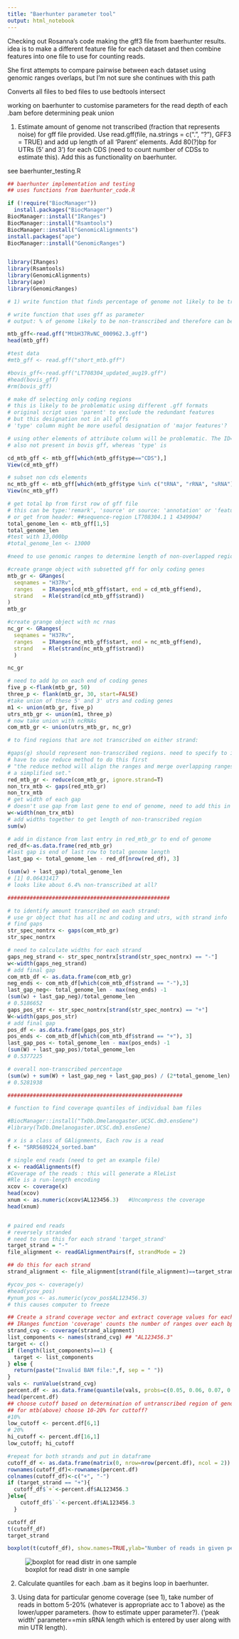 ```yaml
---
title: "Baerhunter parameter tool"
output: html_notebook
---
```



Checking out Rosanna's code making the gff3 file from baerhunter results. idea is to make a different feature file for each dataset and then combine features into one file to use for counting reads.

She first attempts to compare pairwise between each dataset using genomic ranges overlaps, but I'm not sure she continues with this path

Converts all files to bed files to use bedtools intersect


##############################################################################

working on baerhunter to customise parameters for the read depth of each .bam before determining peak union

1) Estimate amount of genome not transcribed (fraction that represents noise) for gff file provided. Use read.gff(file, na.strings = c(".", "?"), GFF3 = TRUE) and add up length of all 'Parent' elements. Add 80(?)bp for UTRs (5' and 3') for each CDS (need to count number of CDSs to estimate this). Add this as functionality on baerhunter.

see baerhunter_testing.R

```R
## baerhunter implementation and testing
## uses functions from baerhunter_code.R

if (!require("BiocManager"))
  install.packages("BiocManager")
BiocManager::install("IRanges")
BiocManager::install("Rsamtools")
BiocManager::install("GenomicAlignments")
install.packages("ape")
BiocManager::install("GenomicRanges")


library(IRanges)
library(Rsamtools)
library(GenomicAlignments)
library(ape)
library(GenomicRanges)

# 1) write function that finds percentage of genome not likely to be transcribed using .gffs

# write function that uses gff as parameter
# output: % of genome likely to be non-transcribed and therefore can be used to estimate noise

mtb_gff<-read.gff("MtbH37RvNC_000962.3.gff")
head(mtb_gff)

#test data
#mtb_gff <- read.gff("short_mtb.gff")

#bovis_gff<-read.gff("LT708304_updated_aug19.gff")
#head(bovis_gff)
#rm(bovis_gff)

# make df selecting only coding regions
# this is likely to be problematic using different .gff formats
# original script uses 'parent' to exclude the redundant features
# but this designation not in all gffs
# 'type' column might be more useful designation of 'major features'?

# using other elements of attribute column will be problematic. The ID=gene is 
# also not present in bovis gff, whereas 'type' is

cd_mtb_gff <- mtb_gff[which(mtb_gff$type=="CDS"),]
View(cd_mtb_gff)

# subset non cds elements
nc_mtb_gff <- mtb_gff[which(mtb_gff$type %in% c("tRNA", "rRNA", "sRNA")),]
View(nc_mtb_gff)

# get total bp from first row of gff file 
# this can be type:'remark', 'source' or source: 'annotation' or 'feature'
# or get from header: ##sequence-region LT708304.1 1 4349904?
total_genome_len <- mtb_gff[1,5]
total_genome_len
#test with 13,000bp
#total_genome_len <- 13000

#need to use genomic ranges to determine length of non-overlapped regions

#create grange object with subsetted gff for only coding genes
mtb_gr <- GRanges(
  seqnames = "H37Rv",
  ranges   = IRanges(cd_mtb_gff$start, end = cd_mtb_gff$end),
  strand   = Rle(strand(cd_mtb_gff$strand))
)
mtb_gr

#create grange object with nc rnas
nc_gr <- GRanges(
  seqnames = "H37Rv",
  ranges   = IRanges(nc_mtb_gff$start, end = nc_mtb_gff$end),
  strand   = Rle(strand(nc_mtb_gff$strand))
  )

nc_gr

# need to add bp on each end of coding genes
five_p <-flank(mtb_gr, 50)
three_p <- flank(mtb_gr, 30, start=FALSE)
#take union of these 5' and 3' utrs and coding genes
m1 <- union(mtb_gr, five_p)
utrs_mtb_gr <- union(m1, three_p)
# now take union with ncRNAs
com_mtb_gr <- union(utrs_mtb_gr, nc_gr)

# to find regions that are not transcribed on either strand:

#gaps(g) should represent non-transcribed regions. need to specify to ignore strand
# have to use reduce method to do this first
# "the reduce method will align the ranges and merge overlapping ranges to produce 
# a simplified set."
red_mtb_gr <- reduce(com_mtb_gr, ignore.strand=T)
non_trx_mtb <- gaps(red_mtb_gr)
non_trx_mtb
# get width of each gap
# doesn't use gap from last gene to end of genome, need to add this in manually?
w<-width(non_trx_mtb)
# add widths together to get length of non-transcribed region
sum(w)

# add in distance from last entry in red_mtb_gr to end of genome
red_df<-as.data.frame(red_mtb_gr)
#last gap is end of last row to total genome length
last_gap <- total_genome_len - red_df[nrow(red_df), 3]

(sum(w) + last_gap)/total_genome_len
# [1] 0.06431417
# looks like about 6.4% non-transcribed at all?

###################################################

# to identify amount transcribed on each strand:
# use gr object that has all nc and coding and utrs, with strand info
# find gaps
str_spec_nontrx <- gaps(com_mtb_gr)
str_spec_nontrx

# need to calculate widths for each strand
gaps_neg_strand <- str_spec_nontrx[strand(str_spec_nontrx) == "-"]
w<-width(gaps_neg_strand)
# add final gap
com_mtb_df <- as.data.frame(com_mtb_gr)
neg_ends <- com_mtb_df[which(com_mtb_df$strand == "-"),3]
last_gap_neg<- total_genome_len - max(neg_ends) -1
(sum(w) + last_gap_neg)/total_genome_len
# 0.5186652
gaps_pos_str <- str_spec_nontrx[strand(str_spec_nontrx) == "+"]
W<-width(gaps_pos_str)
# add final gap
pos_df <- as.data.frame(gaps_pos_str)
pos_ends <- com_mtb_df[which(com_mtb_df$strand == "+"), 3]
last_gap_pos <- total_genome_len - max(pos_ends) -1
(sum(W) + last_gap_pos)/total_genome_len
# 0.5377225

# overall non-transcribed percentage
(sum(w) + sum(W) + last_gap_neg + last_gap_pos) / (2*total_genome_len)
# 0.5281938

#######################################################

# function to find coverage quantiles of individual bam files

#BiocManager::install("TxDb.Dmelanogaster.UCSC.dm3.ensGene")
#library(TxDb.Dmelanogaster.UCSC.dm3.ensGene)

# x is a class of GAlignments, Each row is a read
f <- "SRR5689224_sorted.bam"

# single end reads (need to get an example file)
x <- readGAlignments(f)
#Coverage of the reads : this will generate a RleList
#Rle is a run-length encoding
xcov <- coverage(x)
head(xcov)
xnum <- as.numeric(xcov$AL123456.3)   #Uncompress the coverage
head(xnum)


# paired end reads
# reversely stranded
# need to run this for each strand 'target_strand'
target_strand = "-"
file_alignment <- readGAlignmentPairs(f, strandMode = 2)

## do this for each strand
strand_alignment <- file_alignment[strand(file_alignment)==target_strand,]

#ycov_pos <- coverage(y)
#head(ycov_pos)
#ynum_pos <- as.numeric(ycov_pos$AL123456.3)
# this causes computer to freeze

## Create a strand coverage vector and extract coverage values for each strand
## IRanges function 'coverage' counts the number of ranges over each bp.
strand_cvg <- coverage(strand_alignment)
list_components <- names(strand_cvg) ## "AL123456.3"
target <- c()
if (length(list_components)==1) {
  target <- list_components
} else {
  return(paste("Invalid BAM file:",f, sep = " "))
}
vals <- runValue(strand_cvg)
percent.df <- as.data.frame(quantile(vals, probs=c(0.05, 0.06, 0.07, 0.08, 0.09, 0.1, 0.11, 0.12, 0.13, 0.14, 0.15, 0.16, 0.17, 0.18, 0.19, 0.20)))
head(percent.df)
## choose cutoff based on determination of untranscribed region of genome above
## for mtb(above) choose 10-20% for cuttoff?
#10%
low_cutoff <- percent.df[6,1]
# 20%
hi_cutoff <- percent.df[16,1]
low_cutoff; hi_cutoff

#repeat for both strands and put in dataframe
cutoff_df <- as.data.frame(matrix(0, nrow=nrow(percent.df), ncol = 2))
rownames(cutoff_df)<-rownames(percent.df)
colnames(cutoff_df)<-c("+", "-")
if (target_strand == "+"){
  cutoff_df$`+`<-percent.df$AL123456.3
}else{
    cutoff_df$`-`<-percent.df$AL123456.3
  }

cutoff_df
t(cutoff_df)
target_strand

boxplot(t(cutoff_df), show.names=TRUE,ylab="Number of reads in given percentile (raw)", xlab=c("Percentiles of number of reads in sample"))

```


![boxplot for read distr in one sample](Images/read_distr_sample.png)

2) Calculate quantiles for each .bam as it begins loop in baerhunter.

3) Using data for particular genome coverage (see 1), take number of reads in bottom 5-20% (whatever is appropriate acc to 1 above) as the lower/upper parameters. (how to estimate upper parameter?).  ('peak width' parameter==min sRNA length which is entered by user along with min UTR length).

